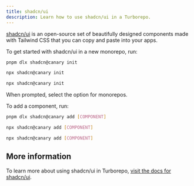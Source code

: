 ```yaml
---
title: shadcn/ui
description: Learn how to use shadcn/ui in a Turborepo.
---
```



[shadcn/ui](https://ui.shadcn.com/docs/monorepo) is an open-source set of beautifully designed components made with Tailwind CSS that you can copy and paste into your apps.

To get started with shadcn/ui in a new monorepo, run:

<PackageManagerTabs>

<Tab value="pnpm">

```bash title="Terminal"
pnpm dlx shadcn@canary init
```

</Tab>

<Tab value="yarn">

```bash title="Terminal"
npx shadcn@canary init
```

</Tab>

<Tab value="npm">

```bash title="Terminal"
npx shadcn@canary init
```

</Tab>
</PackageManagerTabs>

When prompted, select the option for monorepos.

To add a component, run:

<PackageManagerTabs>

<Tab value="pnpm">

```bash title="Terminal"
pnpm dlx shadcn@canary add [COMPONENT]
```

</Tab>

<Tab value="yarn">

```bash title="Terminal"
npx shadcn@canary add [COMPONENT]
```

</Tab>

<Tab value="npm">

```bash title="Terminal"
npx shadcn@canary add [COMPONENT]
```

</Tab>
</PackageManagerTabs>

## More information

To learn more about using shadcn/ui in Turborepo, [visit the docs for shadcn/ui](https://ui.shadcn.com/docs/monorepo).
